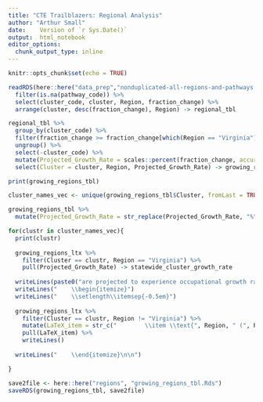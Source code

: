 ```yaml
---
title: "CTE Trailblazers: Regional Analysis"
author: "Arthur Small"
date:    Version of `r Sys.Date()`
output:  html_notebook
editor_options: 
  chunk_output_type: inline
---
```

 
```r
knitr::opts_chunk$set(echo = TRUE)
```

```r
readRDS(here::here("data_prep","nonduplicated-all-regions-and-pathways.Rds")) %>%
  filter(is.na(pathway_code)) %>%
  select(cluster_code, cluster, Region, fraction_change) %>%
  arrange(cluster, desc(fraction_change), Region) -> regional_tbl

regional_tbl %>% 
  group_by(cluster_code) %>%
  filter(fraction_change >= fraction_change[which(Region == "Virginia")]) %>%
  ungroup() %>%
  select(-cluster_code) %>%
  mutate(Projected_Growth_Rate = scales::percent(fraction_change, accuracy = 0.1L)) %>%
  select(Cluster = cluster, Region, Projected_Growth_Rate) -> growing_regions_tbl
```

```r
print(growing_regions_tbl)
```
```r
cluster_names_vec <- unique(growing_regions_tbl$Cluster, fromLast = TRUE)

growing_regions_tbl %>% 
  mutate(Projected_Growth_Rate = str_replace(Projected_Growth_Rate, "%", "\\\\%")) -> growing_regions_ltx

for(clustr in cluster_names_vec){
  print(clustr)
  
  growing_regions_ltx %>% 
    filter(Cluster == clustr, Region == "Virginia") %>% 
    pull(Projected_Growth_Rate) -> statewide_cluster_growth_rate
  
  writeLines(paste0("are projected to experience occupational growth rates higher than the ",statewide_cluster_growth_rate, " statewide average:"))
  writeLines("    \\begin{itemize}")
  writeLines("    \\setlength\\itemsep{-0.5em}")
  
  growing_regions_ltx %>%
    filter(Cluster == clustr, Region != "Virginia") %>%
    mutate(LaTeX_item = str_c("        \\item \\text{", Region, " (", Projected_Growth_Rate,")" ,"}")) %>%
    pull(LaTeX_item) %>%
    writeLines()
  
  writeLines("    \\end{itemize}\n\n")

}
```

```r
save2file <- here::here("regions", "growing_regions_tbl.Rds")
saveRDS(growing_regions_tbl, save2file)
```

